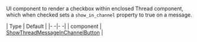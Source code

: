 UI component to render a checkbox within enclosed Thread component, which when checked sets a `show_in_channel` property to true on a message.

| Type | Default |
|- -|- -|
| component | [ShowThreadMessageInChannelButton](https://github.com/GetStream/stream-chat-react-native/blob/master/package/src/components/MessageInput/ShowThreadMessageInChannelButton.tsx) |
